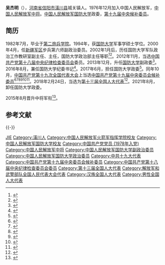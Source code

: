 {{Infobox military person
| name = 吴杰明
| image name =
| width = 
| job = [[File:China_Emblem_PLA.svg|25px]][[中国人民解放军|中国人民解放军]]国防大学政治委员
| period =2017年7月-2021年8月
| birthname = 
| other_names = 
| foreign_names =
| english_names =
| Sex = 男
| date of birth =1958年6月
| place of birth =[[河南省|河南]][[信阳市|信阳]]
| date of death =  
| place of death = 
| nationality = {{PRC}}
| residence = 
| languages = 
| height = 
| weight = 
| party = {{CPC}}
| rank = [[中国人民解放军中将|中国人民解放军中将]]
| spouse = 
| relatives = 
| educate = 
| past = 
| work =
| award = 
| rankrecord= 
}}
'''吴杰明'''（{{bd|1958年|6月||catIdx=Wu吴}}），[[河南省|河南省]][[信阳市|信阳市]][[潢川县|潢川县]]城关镇人。1976年12月加入中国人民解放军，[[中国人民解放军中将|中国人民解放军中将]]。[[中国人民解放军国防大学|中国人民解放军国防大学]]政委，[[中国共产党第十九届中央委员会候补委员列表|第十九届中央候补委员]]。

== 简历 ==
1982年7月，毕业于[[中国人民解放军火箭军指挥学院|第二炮兵学院]]。1994年，获[[中国人民解放军国防大学|国防大学]]军事学硕士学位。2000年4月，任[[中国人民解放军新疆军区|新疆军区]]步兵第六师副政治委员。2002年1月后，历任国防大学军队政治工作教研室副主任、主任，国防大学政治部主任等职<ref>{{Cite book|url=https://books.google.com/books?id=t45MAQAAIAAJ|title=国防大学学报, Issues 1-12|publisher=国防大学杂志社|year=1998|pages=117|access-date=2018-12-10|archive-date=2020-06-04|archive-url=https://web.archive.org/web/20200604224817/https://books.google.com/books?id=t45MAQAAIAAJ|dead-url=no}}</ref><ref name="韩为工。2006">{{cite book|url=http://books.google.com/books?id=uW0jAQAAMAAJ|title=大视野下的中国共产党|author=韩为工|publisher=国防大学出版社|year=2006|page=417}}</ref>。2012年11月，当选[[中国共产党第十八届中央纪律检查委员会|中国共产党第十八届中央纪律检查委员会]]委员。2013年12月，升任[[中国人民解放军国防大学|国防大学]]副政委<ref>{{cite news|url=http://news.takungpao.com/mainland/zgzq/2013-12/2140449.html|title=吴杰明擢任国防大学副政委 曾为政治局授课|date=2013-12-30|accessdate=2015-06-04|deadurl=yes|agency=大公网|archiveurl=https://web.archive.org/web/20150405080502/http://news.takungpao.com/mainland/zgzq/2013-12/2140449.html|archivedate=2015-04-05}}</ref>。2016年8月，兼任国防大学纪委书记<ref>{{cite news|url=https://www.thepaper.cn/newsDetail_forward_1516418|title=国防大学副政委吴杰明兼任国防大学纪委书记|date=2016-08-19|newspaper=澎湃新闻|accessdate=2016-08-19|archive-date=2020-06-04|archive-url=https://web.archive.org/web/20200604224831/https://www.thepaper.cn/newsDetail_forward_1516418|dead-url=no}}</ref>。2017年6月，担任国防大学政委<ref>{{cite news|url=https://www.thepaper.cn/newsDetail_forward_1737121|title=国防大学领导班子调整：郑和任校长，吴杰明任政委|date=2017-07-19|accessdate=2017-07-26|agency=澎湃新闻|archive-date=2020-12-15|archive-url=https://web.archive.org/web/20201215064506/http://www.thepaper.cn/newsDetail_forward_1737121|dead-url=no}}</ref>。同年10月，[[中国共产党第十九次全国代表大会|中国共产党第十九次全国代表大会]]上当选[[中国共产党第十九届中央委员会候补委员列表|中国共产党第十九届中央委员会候补委员]]<ref>{{cite news |title=中国共产党第十九届中央委员会候补委员名单（172名） |url=https://news.gmw.cn/2017-10/25/content_26593954.htm |accessdate=2021-08-18 |work=光明日报 |agency=光明网 |archive-date=2021-08-18 |archive-url=https://web.archive.org/web/20210818074600/https://news.gmw.cn/2017-10/25/content_26593954.htm |dead-url=no }}</ref><ref>{{cite news |title=十九届中央委员、候补委员、中央纪委委员名单 |url=http://news.cri.cn/20171024/f3e85cce-38bb-818d-ce36-bd4c66d0d4c6.html |accessdate=2021-08-18 |work=国际在线 |agency=国际在线 |archive-date=2021-08-18 |archive-url=https://web.archive.org/web/20210818074542/http://news.cri.cn/20171024/f3e85cce-38bb-818d-ce36-bd4c66d0d4c6.html |dead-url=no }}</ref><ref>{{cite news |title=十九大受权发布：中国共产党第十九届中央委员会候补委员名单 |url=http://www.xinhuanet.com//politics/19cpcnc/2017-10/24/c_1121848883.htm |accessdate=2021-08-18 |work=新华网 |agency=新华网 |archive-date=2018-12-09 |archive-url=https://web.archive.org/web/20181209124324/http://www.xinhuanet.com//politics/19cpcnc/2017-10/24/c_1121848883.htm |dead-url=no }}</ref><ref>{{cite news |title=中国共产党第十九届中央委员会候补委员名单 |url=http://guoqing.china.com.cn/zy/2018-03/01/content_50628437.htm |accessdate=2021-08-18 |work=中国网 |agency=中国网 |archive-date=2021-08-18 |archive-url=https://web.archive.org/web/20210818074045/http://guoqing.china.com.cn/zy/2018-03/01/content_50628437.htm |dead-url=no }}</ref><ref>{{cite news |title=中国共产党第十九届中央委员会候补委员名单 |url=http://www.gov.cn/guoqing/2017-10/24/content_5432328.htm |accessdate=2021-08-18 |work=中国政府网 |agency=中国政府网 |archive-date=2020-08-05 |archive-url=https://web.archive.org/web/20200805131505/http://www.gov.cn/guoqing/2017-10/24/content_5432328.htm |dead-url=no }}</ref><ref>{{cite news |title=中国共产党第十九届中央委员会候补委员名单 |url=https://china.huanqiu.com/article/9CaKrnK5yXI |accessdate=2021-08-18 |work=环球网 |agency=环球网 |archive-date=2021-08-18 |archive-url=https://web.archive.org/web/20210818074045/https://china.huanqiu.com/article/9CaKrnK5yXI |dead-url=no }}</ref>。2018年2月24日，当选为[[第十三届全国人大代表|第十三届全国人大代表]]<ref>{{Cite web|title=（受权发布）中华人民共和国第十三届全国人民代表大会代表名单-中新网|url=http://www.chinanews.com/gn/2018/02-25/8453959.shtml|accessdate=2021-02-13|work=中新网|archive-date=2018-02-27|archive-url=https://web.archive.org/web/20180227031724/http://www.chinanews.com/gn/2018/02-25/8453959.shtml|dead-url=no}}</ref>。2021年8月，卸任国防大学政委。

2015年8月晋升中将军衔<ref>{{cite news|url=https://www.thepaper.cn/newsDetail_forward_1368336|title=国防大学副政委吴杰明晋升中将军衔，曾为中央政治局授课|date=2015-08-25|accessdate=2015-08-25|agency=澎湃新闻|archive-date=2020-06-04|archive-url=https://web.archive.org/web/20200604224842/https://www.thepaper.cn/newsDetail_forward_1368336|dead-url=no}}</ref>。

== 参考文献 ==
{{Reflist}}

{{-}}
{{start box}}
{{s-mil|pla}}
{{s-before|[[刘亚洲|刘亚洲]]}}
{{s-title|[[中国人民解放军国防大学|中国人民解放军国防大学]][[政治委员|政治委员]]|2017年6月－2021年8月}}
{{s-after|[[郑和_(1958年)|郑和]]}}
{{end box}}
{{中国人民解放军国防大学政治委员}}

{{DEFAULTSORT:Wu吴}}
[[Category:吴姓|JIE]]
[[Category:潢川人|Category:潢川人]]
[[Category:中国人民解放军火箭军指挥学院校友|Category:中国人民解放军火箭军指挥学院校友]]
[[Category:中国人民解放军国防大学校友|Category:中国人民解放军国防大学校友]]
[[Category:中国共产党党员_(1978年入党)|Category:中国共产党党员 (1978年入党)]]
[[Category:中国人民解放军中将|Category:中国人民解放军中将]]
[[Category:中国人民解放军国防大学副政治委员|Category:中国人民解放军国防大学副政治委员]]
[[Category:中国人民解放军国防大学政治委员|Category:中国人民解放军国防大学政治委员]]
[[Category:中共十九大代表|Category:中共十九大代表]]
[[Category:中国共产党第十九届中央委员会候补委员|Category:中国共产党第十九届中央委员会候补委员]]
[[Category:中国共产党第十八届中央纪律检查委员会委员|Category:中国共产党第十八届中央纪律检查委员会委员]]
[[Category:第十三届全国人大代表|Category:第十三届全国人大代表]]
[[Category:解放军和武警部队全国人民代表大会代表|Category:解放军和武警部队全国人民代表大会代表]]
[[Category:汉族全国人大代表|Category:汉族全国人大代表]]
[[Category:男性全国人大代表|Category:男性全国人大代表]]
